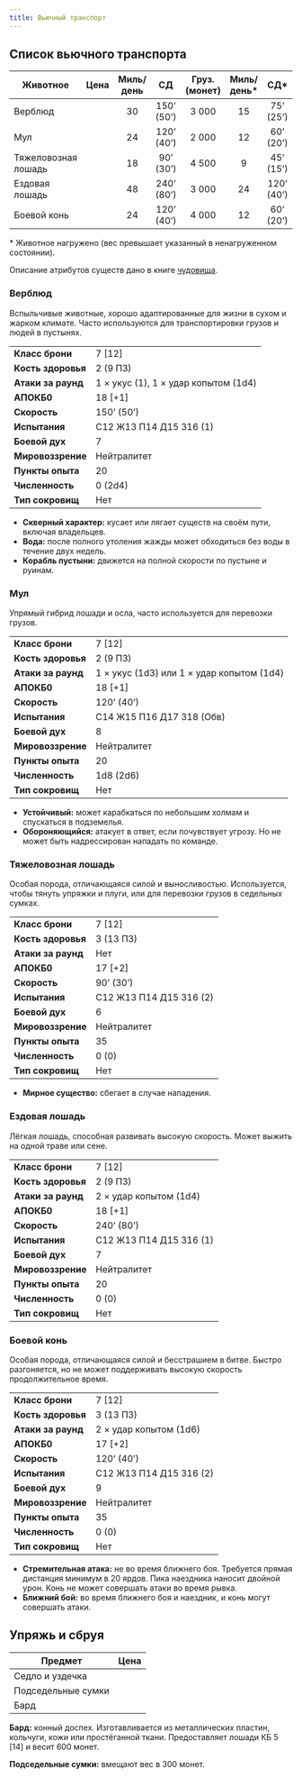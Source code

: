 ```yaml
---
title: Вьючный транспорт
---
```



## Список вьючного транспорта

| Животное            |             Цена | Миль/день |     СД     | Груз. (монет) | Миль/день\* |    СД\*    | Груз. (монет)\* |
| ------------------- | ---------------: | :-------: | :--------: | :-----------: | :---------: | :--------: | :-------------: |
| Верблюд             | <Coin v="100" /> |    30     | 150’ (50’) |     3 000     |     15      | 75’ (25’)  |      6 000      |
| Мул                 |  <Coin v="30" /> |    24     | 120’ (40’) |     2 000     |     12      | 60’ (20’)  |      4 000      |
| Тяжеловозная лошадь |  <Coin v="40" /> |    18     | 90’ (30’)  |     4 500     |      9      | 45’ (15’)  |      9 000      |
| Ездовая лошадь      |  <Coin v="75" /> |    48     | 240’ (80’) |     3 000     |     24      | 120’ (40’) |      6 000      |
| Боевой конь         | <Coin v="250" /> |    24     | 120’ (40’) |     4 000     |     12      | 60’ (20’)  |      8 000      |

\* Животное нагружено (вес превышает указанный в ненагруженном состоянии).

Описание атрибутов существ дано в книге [чудовища](/monsters/monsters/game-statistics).

### Верблюд

Вспыльчивые животные, хорошо адаптированные для жизни в сухом и жарком климате. Часто используются для транспортировки грузов и людей в пустынях.

|                    |                                      |
| ------------------ | ------------------------------------ |
| **Класс брони**    | 7 [12]                               |
| **Кость здоровья** | 2 (9 ПЗ)                             |
| **Атаки за раунд** | 1 × укус (1), 1 × удар копытом (1d4) |
| **АПОКБ0**         | 18 [+1]                              |
| **Скорость**       | 150’ (50’)                           |
| **Испытания**      | C12 Ж13 П14 Д15 З16 (1)              |
| **Боевой дух**     | 7                                    |
| **Мировоззрение**  | Нейтралитет                          |
| **Пункты опыта**   | 20                                   |
| **Численность**    | 0 (2d4)                              |
| **Тип сокровищ**   | Нет                                  |

- **Скверный характер:** кусает или лягает существ на своём пути, включая владельцев.
- **Вода:** после полного утоления жажды может обходиться без воды в течение двух недель.
- **Корабль пустыни:** движется на полной скорости по пустыне и руинам.

### Мул

Упрямый гибрид лошади и осла, часто используется для перевозки грузов.

|                    |                                           |
| ------------------ | ----------------------------------------- |
| **Класс брони**    | 7 [12]                                    |
| **Кость здоровья** | 2 (9 ПЗ)                                  |
| **Атаки за раунд** | 1 × укус (1d3) или 1 × удар копытом (1d4) |
| **АПОКБ0**         | 18 [+1]                                   |
| **Скорость**       | 120’ (40’)                                |
| **Испытания**      | C14 Ж15 П16 Д17 З18 (Обв)                 |
| **Боевой дух**     | 8                                         |
| **Мировоззрение**  | Нейтралитет                               |
| **Пункты опыта**   | 20                                        |
| **Численность**    | 1d8 (2d6)                                 |
| **Тип сокровищ**   | Нет                                       |

- **Устойчивый:** может карабкаться по небольшим холмам и спускаться в подземелья.
- **Обороняющийся:** атакует в ответ, если почувствует угрозу. Но не может быть надрессирован нападать по команде.

### Тяжеловозная лошадь

Особая порода, отличающаяся силой и выносливостью. Используется, чтобы тянуть упряжки и плуги, или для перевозки грузов в седельных сумках.

|                    |                         |
| ------------------ | ----------------------- |
| **Класс брони**    | 7 [12]                  |
| **Кость здоровья** | 3 (13 ПЗ)               |
| **Атаки за раунд** | Нет                     |
| **АПОКБ0**         | 17 [+2]                 |
| **Скорость**       | 90’ (30’)               |
| **Испытания**      | C12 Ж13 П14 Д15 З16 (2) |
| **Боевой дух**     | 6                       |
| **Мировоззрение**  | Нейтралитет             |
| **Пункты опыта**   | 35                      |
| **Численность**    | 0 (0)                   |
| **Тип сокровищ**   | Нет                     |

- **Мирное существо:** сбегает в случае нападения.

### Ездовая лошадь

Лёгкая лошадь, способная развивать высокую скорость. Может выжить на одной траве или сене.

|                    |                         |
| ------------------ | ----------------------- |
| **Класс брони**    | 7 [12]                  |
| **Кость здоровья** | 2 (9 ПЗ)                |
| **Атаки за раунд** | 2 × удар копытом (1d4)  |
| **АПОКБ0**         | 18 [+1]                 |
| **Скорость**       | 240’ (80’)              |
| **Испытания**      | C12 Ж13 П14 Д15 З16 (1) |
| **Боевой дух**     | 7                       |
| **Мировоззрение**  | Нейтралитет             |
| **Пункты опыта**   | 20                      |
| **Численность**    | 0 (0)                   |
| **Тип сокровищ**   | Нет                     |

### Боевой конь

Особая порода, отличающаяся силой и бесстрашием в битве. Быстро разгоняется, но не может поддерживать высокую скорость продолжительное время.

|                    |                         |
| ------------------ | ----------------------- |
| **Класс брони**    | 7 [12]                  |
| **Кость здоровья** | 3 (13 ПЗ)               |
| **Атаки за раунд** | 2 × удар копытом (1d6)  |
| **АПОКБ0**         | 17 [+2]                 |
| **Скорость**       | 120’ (40’)              |
| **Испытания**      | C12 Ж13 П14 Д15 З16 (2) |
| **Боевой дух**     | 9                       |
| **Мировоззрение**  | Нейтралитет             |
| **Пункты опыта**   | 35                      |
| **Численность**    | 0 (0)                   |
| **Тип сокровищ**   | Нет                     |

- **Стремительная атака:** не во время ближнего боя. Требуется прямая дистанция минимум в 20 ярдов. Пика наездника наносит двойной урон. Конь не может совершать атаки во время рывка.
- **Ближний бой:** во время ближнего боя и наездник, и конь могут совершать атаки.

## Упряжь и сбруя

| Предмет            |             Цена |
| ------------------ | ---------------: |
| Седло и уздечка    |  <Coin v="25" /> |
| Подседельные сумки |   <Coin v="5" /> |
| Бард               | <Coin v="150" /> |

**Бард:** конный доспех. Изготавливается из металлических пластин, кольчуги, кожи или простёганной ткани. Предоставляет лошади КБ 5 [14] и весит 600 монет.

**Подседельные сумки:** вмещают вес в 300 монет.
